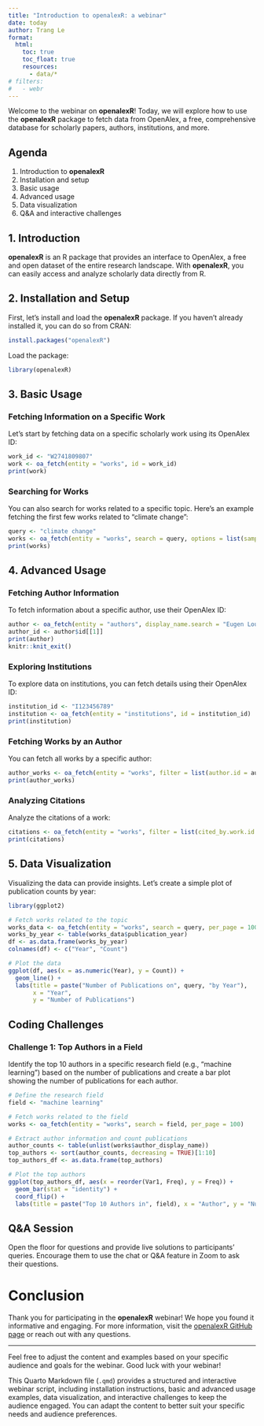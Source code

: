 ```yaml
---
title: "Introduction to openalexR: a webinar"
date: today
author: Trang Le
format: 
  html:
    toc: true
    toc_float: true
    resources:
      - data/* 
# filters:
#   - webr
---
```


Welcome to the webinar on **openalexR**!
Today, we will explore how to use the **openalexR** package to fetch data from OpenAlex, a free, comprehensive database for scholarly papers, authors, institutions, and more.

## Agenda

1.  Introduction to **openalexR**
2.  Installation and setup
3.  Basic usage
4.  Advanced usage
5.  Data visualization
6.  Q&A and interactive challenges

## 1. Introduction

**openalexR** is an R package that provides an interface to OpenAlex, a free and open dataset of the entire research landscape.
With **openalexR**, you can easily access and analyze scholarly data directly from R.

## 2. Installation and Setup

First, let's install and load the **openalexR** package.
If you haven't already installed it, you can do so from CRAN:

```r
install.packages("openalexR")
```

Load the package:

```r
library(openalexR)
```

## 3. Basic Usage

### Fetching Information on a Specific Work

Let's start by fetching data on a specific scholarly work using its OpenAlex ID:

```r
work_id <- "W2741809807"
work <- oa_fetch(entity = "works", id = work_id)
print(work)
```

### Searching for Works

You can also search for works related to a specific topic.
Here's an example fetching the first few works related to "climate change":

```r
query <- "climate change"
works <- oa_fetch(entity = "works", search = query, options = list(sample = 10))
print(works)
```

## 4. Advanced Usage

### Fetching Author Information

To fetch information about a specific author, use their OpenAlex ID:

```r
author <- oa_fetch(entity = "authors", display_name.search = "Eugen Lounkine", verbose = T)
author_id <- author$id[[1]]
print(author)
knitr::knit_exit()
```

### Exploring Institutions

To explore data on institutions, you can fetch details using their OpenAlex ID:

```r
institution_id <- "I123456789"
institution <- oa_fetch(entity = "institutions", id = institution_id)
print(institution)
```

### Fetching Works by an Author

You can fetch all works by a specific author:

```r
author_works <- oa_fetch(entity = "works", filter = list(author.id = author_id))
print(author_works)
```

### Analyzing Citations

Analyze the citations of a work:

```r
citations <- oa_fetch(entity = "works", filter = list(cited_by.work.id = work_id))
print(citations)
```

## 5. Data Visualization

Visualizing the data can provide insights.
Let's create a simple plot of publication counts by year:

```r
library(ggplot2)

# Fetch works related to the topic
works_data <- oa_fetch(entity = "works", search = query, per_page = 100)
works_by_year <- table(works_data$publication_year)
df <- as.data.frame(works_by_year)
colnames(df) <- c("Year", "Count")

# Plot the data
ggplot(df, aes(x = as.numeric(Year), y = Count)) +
  geom_line() +
  labs(title = paste("Number of Publications on", query, "by Year"),
       x = "Year",
       y = "Number of Publications")
```

## Coding Challenges

### Challenge 1: Top Authors in a Field

Identify the top 10 authors in a specific research field (e.g., "machine learning") based on the number of publications and create a bar plot showing the number of publications for each author.

```r
# Define the research field
field <- "machine learning"

# Fetch works related to the field
works <- oa_fetch(entity = "works", search = field, per_page = 100)

# Extract author information and count publications
author_counts <- table(unlist(works$author_display_name))
top_authors <- sort(author_counts, decreasing = TRUE)[1:10]
top_authors_df <- as.data.frame(top_authors)

# Plot the top authors
ggplot(top_authors_df, aes(x = reorder(Var1, Freq), y = Freq)) +
  geom_bar(stat = "identity") +
  coord_flip() +
  labs(title = paste("Top 10 Authors in", field), x = "Author", y = "Number of Publications")
```

## Q&A Session

Open the floor for questions and provide live solutions to participants' queries.
Encourage them to use the chat or Q&A feature in Zoom to ask their questions.

# Conclusion

Thank you for participating in the **openalexR** webinar!
We hope you found it informative and engaging.
For more information, visit the [openalexR GitHub page](https://github.com/yourusername/openalexR) or reach out with any questions.

------------------------------------------------------------------------

Feel free to adjust the content and examples based on your specific audience and goals for the webinar.
Good luck with your webinar!

This Quarto Markdown file (`.qmd`) provides a structured and interactive webinar script, including installation instructions, basic and advanced usage examples, data visualization, and interactive challenges to keep the audience engaged.
You can adapt the content to better suit your specific needs and audience preferences.

